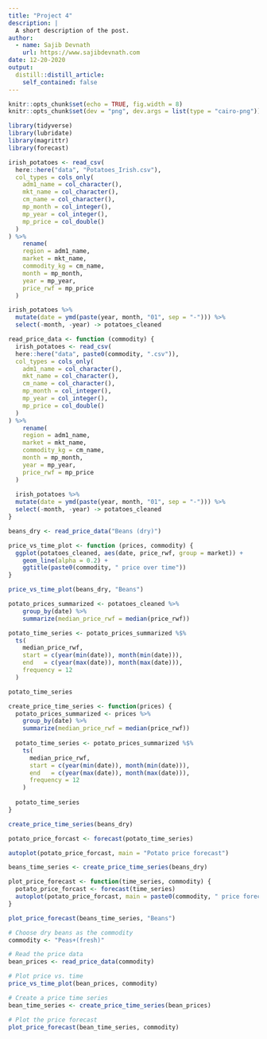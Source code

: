 ```yaml
---
title: "Project 4"
description: |
  A short description of the post.
author:
  - name: Sajib Devnath
    url: https://www.sajibdevnath.com
date: 12-20-2020
output:
  distill::distill_article:
    self_contained: false
---
```



```r
knitr::opts_chunk$set(echo = TRUE, fig.width = 8)
knitr::opts_chunk$set(dev = "png", dev.args = list(type = "cairo-png"))
```


```r
library(tidyverse)
library(lubridate)
library(magrittr)
library(forecast)
```

```r
irish_potatoes <- read_csv(
  here::here("data", "Potatoes_Irish.csv"),
  col_types = cols_only(
    adm1_name = col_character(),
    mkt_name = col_character(),
    cm_name = col_character(),
    mp_month = col_integer(),
    mp_year = col_integer(),
    mp_price = col_double()
  )
) %>% 
    rename(
    region = adm1_name, 
    market = mkt_name,
    commodity_kg = cm_name,
    month = mp_month,
    year = mp_year,
    price_rwf = mp_price
  )
```


```r
irish_potatoes %>% 
  mutate(date = ymd(paste(year, month, "01", sep = "-"))) %>% 
  select(-month, -year) -> potatoes_cleaned
```


```r
read_price_data <- function (commodity) {
  irish_potatoes <- read_csv(
  here::here("data", paste0(commodity, ".csv")),
  col_types = cols_only(
    adm1_name = col_character(),
    mkt_name = col_character(),
    cm_name = col_character(),
    mp_month = col_integer(),
    mp_year = col_integer(),
    mp_price = col_double()
  )
) %>% 
    rename(
    region = adm1_name, 
    market = mkt_name,
    commodity_kg = cm_name,
    month = mp_month,
    year = mp_year,
    price_rwf = mp_price
  )
  
  irish_potatoes %>% 
  mutate(date = ymd(paste(year, month, "01", sep = "-"))) %>% 
  select(-month, -year) -> potatoes_cleaned
}
```


```r

beans_dry <- read_price_data("Beans (dry)")
```


```r
price_vs_time_plot <- function (prices, commodity) {
  ggplot(potatoes_cleaned, aes(date, price_rwf, group = market)) +
    geom_line(alpha = 0.2) +
    ggtitle(paste0(commodity, " price over time"))
}
```


```r
price_vs_time_plot(beans_dry, "Beans")
```



```r
potato_prices_summarized <- potatoes_cleaned %>%
    group_by(date) %>%
    summarize(median_price_rwf = median(price_rwf))
```



```r

potato_time_series <- potato_prices_summarized %$% 
  ts(
    median_price_rwf, 
    start = c(year(min(date)), month(min(date))), 
    end   = c(year(max(date)), month(max(date))), 
    frequency = 12
  )

potato_time_series
```


```r
create_price_time_series <- function(prices) {
  potato_prices_summarized <- prices %>%
    group_by(date) %>%
    summarize(median_price_rwf = median(price_rwf))
  
  potato_time_series <- potato_prices_summarized %$% 
    ts(
      median_price_rwf, 
      start = c(year(min(date)), month(min(date))), 
      end   = c(year(max(date)), month(max(date))), 
      frequency = 12
    )
  
  potato_time_series
}
```

```r
create_price_time_series(beans_dry)
```

```r
potato_price_forcast <- forecast(potato_time_series)

autoplot(potato_price_forcast, main = "Potato price forecast")
```


```r
beans_time_series <- create_price_time_series(beans_dry)

plot_price_forecast <- function(time_series, commodity) {
  potato_price_forcast <- forecast(time_series)
  autoplot(potato_price_forcast, main = paste0(commodity, " price forecast"))
}

plot_price_forecast(beans_time_series, "Beans")
```


```r
# Choose dry beans as the commodity
commodity <- "Peas+(fresh)"

# Read the price data
bean_prices <- read_price_data(commodity)

# Plot price vs. time
price_vs_time_plot(bean_prices, commodity)

# Create a price time series
bean_time_series <- create_price_time_series(bean_prices)

# Plot the price forecast
plot_price_forecast(bean_time_series, commodity)
```



















